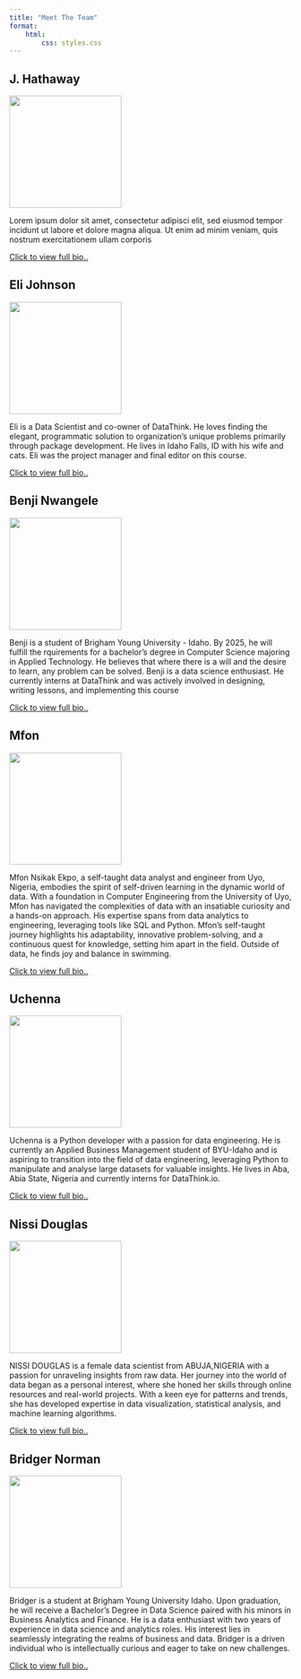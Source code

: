 ```yaml
---
title: "Meet The Team"
format: 
    html:
        css: styles.css
---
```


::: {.grid}
::: {.g-col-4}
<section><h2 class="name">J. Hathaway</h2><p><img src="images/placeholder.jpg" height=200px></p><p class="short-bio"> Lorem ipsum dolor sit amet, consectetur adipisci elit, sed eiusmod tempor incidunt ut labore et dolore magna aliqua. Ut enim ad minim veniam, quis nostrum exercitationem ullam corporis</p><p><a href="long_bio.qmd#J. Hathaway">Click to view full bio..</a></p>
</section>

:::
::: {.g-col-4}
<section><h2 class="name">Eli Johnson</h2><p><img src="images/eli.jpg" height=200px></p><p class="short-bio">Eli is a Data Scientist and co-owner of DataThink. He loves finding the elegant, programmatic solution to organization’s unique problems primarily through package development. He lives in Idaho Falls, ID with his wife and cats. Eli was the project manager and final editor on this course.</p><p><a href="long_bio.qmd#Eli Johnson">Click to view full bio..</a></p>
</section>

:::
::: {.g-col-4}
<section><h2 class="name">Benji Nwangele</h2><p><img src="images/benji.jpg"  width=200px></p><p class="short-bio"></p>Benji is a student of Brigham Young University - Idaho. By 2025, he will fulfill the rquirements for a bachelor's degree in Computer Science majoring in Applied Technology. He believes that where there is a will and the desire to learn, any problem can be solved. Benji is a data science enthusiast. He currently interns at DataThink and was actively involved in designing, writing lessons, and implementing this course</p><p><a href="long_bio.qmd#Benji Nwangele">Click to view full bio..</a></p>
</section>

:::
::: {.g-col-4}
<section><h2 class="name">Mfon</h2><p><img src="images/mfon.jpg" width=200px></p><p class="short-bio">Mfon Nsikak Ekpo, a self-taught data analyst and engineer from Uyo, Nigeria, embodies the spirit of self-driven learning in the dynamic world of data. With a foundation in Computer Engineering from the University of Uyo, Mfon has navigated the complexities of data with an insatiable curiosity and a hands-on approach. His expertise spans from data analytics to engineering, leveraging tools like SQL and Python. Mfon's self-taught journey highlights his adaptability, innovative problem-solving, and a continuous quest for knowledge, setting him apart in the field. Outside of data, he finds joy and balance in swimming.</p><p><a href="long_bio.qmd#Mfon Ekpo">Click to view full bio..</a></p>
</section>

:::
::: {.g-col-4}
<section><h2 class="name">Uchenna</h2><p><img src="images/uchenna.jpg" width=200px></p><p class="short-bio">Uchenna is a Python developer with a passion for data engineering. He is currently an Applied Business Management student of BYU-Idaho and is aspiring to transition into the field of data engineering, leveraging Python to manipulate and analyse large datasets for valuable insights. He lives in Aba, Abia State, Nigeria and currently interns for DataThink.io.</p><p><a href="long_bio.qmd#Uchenna">Click to view full bio..</a></p>
</p>
</section>

:::
::: {.g-col-4}
<section><h2 class="name">Nissi Douglas</h2><p><img src="images/placeholder.jpg" width=200px></p><p class="short-bio">NISSI DOUGLAS is a female data scientist from ABUJA,NIGERIA with a passion for unraveling insights from raw data. Her journey into the world of data began as a personal interest, where she honed her skills through online resources and real-world projects. With a keen eye for patterns and trends, she has developed expertise in data visualization, statistical analysis, and machine learning algorithms.</p><p><a href="long_bio.qmd#Nissi Douglas">Click to view full bio..</a></p>
</section>

:::
::: {.g-col-4}
<section><h2 class="name">Bridger Norman</h2><p><img src="images/bridger.jpg" width=200px></p><p class="short-bio">Bridger is a student at Brigham Young University Idaho. Upon graduation, he will receive a Bachelor's Degree in Data Science paired with his minors in Business Analytics and Finance. He is a data enthusiast with two years of experience in data science and analytics roles. His interest lies in seamlessly integrating the realms of business and data. Bridger is a driven individual who is intellectually curious and eager to take on new challenges.</p><p><a href="long_bio.qmd#Bridger Norman">Click to view full bio..</a></p>
</section>

:::
:::
